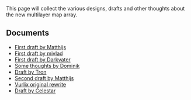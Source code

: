 This page will collect the various designs, drafts and other thoughts about the new multilayer map array.

==Documents==
*[[en/Archive/Development/MapRewriteMatthijsFirst|First draft by Matthijs]]
*[[en/Archive/Development/Miscellaneous suggestions/MapRewriteMivladFirst|First draft by mivlad]]
*[[en/Archive/Development/MapRewriteDarkvaterFirst|First draft by Darkvater]]
*[[en/MapRewriteDominikThoughts|Some thoughts by Dominik]]
*[[en/Archive/Development/MapRewriteTron|Draft by Tron]]
*[[en/Archive/Development/MapRewriteMatthijsSecond|Second draft by Matthijs]]
*[[en/Archive/Development/MapRewriteVurlix|Vurlix original rewrite]]
*[[en/Archive/Development/Miscellaneous suggestions/MapRewriteCelestar|Draft by Celestar]]